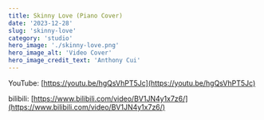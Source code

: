 ```yaml
---
title: Skinny Love (Piano Cover)
date: '2023-12-28'
slug: 'skinny-love'
category: 'studio'
hero_image: './skinny-love.png'
hero_image_alt: 'Video Cover'
hero_image_credit_text: 'Anthony Cui'
---
```


YouTube: [https://youtu.be/hgQsVhPT5Jc](https://youtu.be/hgQsVhPT5Jc)

bilibili: [https://www.bilibili.com/video/BV1JN4y1x7z6/](https://www.bilibili.com/video/BV1JN4y1x7z6/)
